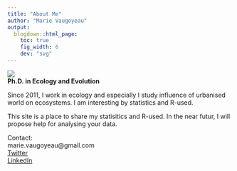 ```yaml
---
title: "About Me"
author: "Marie Vaugoyeau"
output:
  blogdown::html_page:
    toc: true
    fig_width: 6
    dev: "svg"
---
```

![](/images/PhotoId.png)  
**Ph.D. in Ecology and Evolution**
  
Since 2011, I work in ecology and especially I study influence of urbanised world on ecosystems. I am interesting by statistics and R-used.  
  
This site is a place to share my statisitics and R-used. In the near futur, I will propose help for analysing your data.  
  
Contact:  
marie.vaugoyeau@gmail.com  
[Twitter](https://twitter.com/MVaugoyeau)  
[LinkedIn](https://www.linkedin.com/in/marie-vaugoyeau-72ab64153/) 